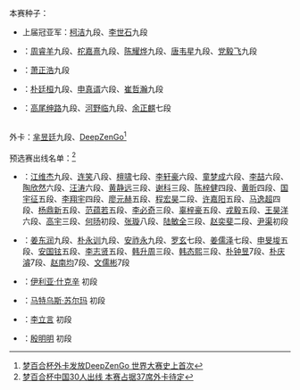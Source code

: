 本赛种子：
*上届冠亚军：[[柯洁]]九段{{flagicon|CHN}}、[[李世石]]九段{{flagicon|KOR}}
*{{CHN}}：[[周睿羊]]九段、[[柁嘉熹]]九段、[[陈耀烨]]九段、[[唐韦星]]九段、[[党毅飞]]九段
*{{TPE}}：[[萧正浩]]九段
*{{KOR}}：[[朴廷桓]]九段、[[申真谞]]六段、[[崔哲瀚]]九段
*{{JPN}}：[[高尾绅路]]九段、[[河野临]]九段、[[余正麒]]七段
<br>外卡：[[芈昱廷]]九段{{flagicon|CHN}}、[[DeepZenGo]]<ref>[http://sports.sina.com.cn/go/2017-04-26/doc-ifyetwtf8210854.shtml 梦百合杯外卡发放DeepZenGo 世界大赛史上首次]</ref>
<br><br>预选赛出线名单：<ref>[http://sports.sina.com.cn/go/2017-03-30/doc-ifycwymx2762496.shtml 梦百合杯中国30人出线 本赛占据37席外卡待定]</ref>
*{{CHN}}：[[江维杰]]九段、[[连笑]]八段、[[檀啸]]七段、[[李轩豪]]六段、[[童梦成]]六段、[[李喆 (围棋棋手)|李喆]]六段、[[陶欣然]]六段、[[汪涛 (围棋棋手)|汪涛]]六段、[[黄静远]]三段、[[谢科 (围棋棋手)|谢科]]三段、[[陈梓健]]四段、[[黄昕]]四段、[[国宇征]]五段、[[李翔宇 (围棋棋手)|李翔宇]]四段、[[廖元赫]]五段、[[程宏昊]]二段、[[许嘉阳]]五段、[[马逸超]]四段、[[杨鼎新]]五段、[[范蕴若]]五段、[[李必奇]]三段、[[辜梓豪]]五段、[[戎毅]]五段、[[王昊洋]]六段、[[高宇]]三段、[[何旸]]初段、[[张璇 (围棋棋手)|张璇]]八段、[[陆敏全]]三段、[[赵奕斐]]二段、[[尹渠]]初段
*{{KOR}}：[[姜东润]]九段、[[朴永训]]九段、[[安祚永]]九段、[[罗玄]]七段、[[姜儒泽]]七段、[[申旻埈]]五段、[[安国铉]]五段、[[李志贤]]五段、[[韩升周]]三段、[[韩态熙]]三段、[[朴钟昱]]7段、[[朴庆濬]]7段、[[赵南均]]7段、[[文儒彬]]7段
*{{RUS}}：[[伊利亚·什克辛]] 初段
*{{POL}}：[[马特乌斯·苏尔玛]] 初段
*{{CAN}}：[[李立言]] 初段
*{{USA}}：[[殷明明]] 初段
{{48TeamBracket|
| RD1=第1轮<br />2017年6月19日，中国棋院<ref>[http://sports.sina.com.cn/go/2017-06-19/doc-ifyhfnrf9351880.shtml 梦百合杯朴廷桓晋级柯洁逆转 芈昱廷连笑出局]</ref>
| RD2=第2轮<br />6月21日<ref>[http://sports.sina.com.cn/go/2017-06-21/doc-ifyhfnrf9443969.shtml 梦百合杯周睿羊负朴廷桓 柯洁李世石等进16强]</ref>
| RD3=第3轮<br />8月24日，安徽[[铜陵]]<ref>[http://sports.sina.com.cn/chess/weiqi/2017-08-24/doc-ifykiuaz0521206.shtml 梦百合杯16强战柯洁负朴廷桓 李世石檀啸出局]</ref>
| RD4=第4轮<br />8月26日<ref>[http://sports.sina.com.cn/go/2017-08-26/doc-ifykkfas9126435.shtml 梦百合8强战中国军团遭创 韩国二朴跻身四强]</ref>
| RD5=半决赛<br />11月17、19、21日，[[六盘水]]
| RD6=决赛<br />2017年12月30日至2018年1月5日，[[如皋]]
| RD1-seed01='''李轩豪{{flagicon|CHN}} || RD1-team01=胜 || RD1-score01=李志贤{{flagicon|KOR}}
| RD1-seed02='''国宇征{{flagicon|CHN}} || RD1-team02=胜 || RD1-score02=安国铉{{flagicon|KOR}}
| RD1-seed03='''李立言{{flagicon|CAN}} || RD1-team03=胜 || RD1-score03=程宏昊{{flagicon|CHN}}
| RD1-seed04='''陈耀烨{{flagicon|CHN}} || RD1-team04=胜 || RD1-score04=杨鼎新{{flagicon|CHN}}
| RD1-seed05='''黄昕{{flagicon|CHN}} || RD1-team05=胜 || RD1-score05=文儒彬{{flagicon|KOR}}
| RD1-seed06='''张璇{{flagicon|CHN}} || RD1-team06=胜 || RD1-score06=殷明明{{flagicon|USA}}
| RD1-seed07='''李世石{{flagicon|KOR}} || RD1-team07=胜 || RD1-score07=朴钟昱{{flagicon|KOR}}
| RD1-seed08='''崔哲瀚{{flagicon|KOR}} || RD1-team08=胜 || RD1-score08=尹渠{{flagicon|CHN}}
| RD1-seed09='''朴永训{{flagicon|KOR}} || RD1-team09=胜 || RD1-score09=李必奇{{flagicon|CHN}}
| RD1-seed10='''童梦成{{flagicon|CHN}} || RD1-team10=胜 || RD1-score10=连笑{{flagicon|CHN}}
| RD1-seed11='''王昊洋{{flagicon|CHN}} || RD1-team11=胜 || RD1-score11=申真谞{{flagicon|KOR}}
| RD1-seed12='''{{nowrap|DeepZenGo}}{{flagicon|JPN}} || RD1-team12=胜 || RD1-score12=申旻埈{{flagicon|KOR}}
| RD1-seed13='''范蕴若{{flagicon|CHN}} || RD1-team13=胜 || RD1-score13=赵奕斐{{flagicon|CHN}}
| RD1-seed14='''韩态熙{{flagicon|KOR}} || RD1-team14=胜 || RD1-score14=芈昱廷{{flagicon|CHN}}
| RD1-seed15='''汪涛{{flagicon|CHN}} || RD1-team15=胜 || RD1-score15=党毅飞{{flagicon|CHN}}
| RD1-seed16='''高尾绅路{{flagicon|JPN}} || RD1-team16=胜 || RD1-score16=江维杰{{flagicon|CHN}}
| RD1-seed17='''谢科{{flagicon|CHN}} || RD1-team17=胜 || RD1-score17=辜梓豪{{flagicon|CHN}}
| RD1-seed18='''李喆{{flagicon|CHN}} || RD1-team18=胜 || RD1-score18=李翔宇{{flagicon|CHN}}
| RD1-seed19='''檀啸{{flagicon|CHN}} || RD1-team19=胜 || RD1-score19=朴庆濬{{flagicon|KOR}}
| RD1-seed20='''唐韦星{{flagicon|CHN}} || RD1-team20=胜 || RD1-score20=赵南均{{flagicon|KOR}}
| RD1-seed21='''廖元赫{{flagicon|CHN}} || RD1-team21=胜 || RD1-score21={{nowrap|马特乌斯·苏尔玛}}{{flagicon|POL}}
| RD1-seed22='''罗玄{{flagicon|KOR}} || RD1-team22=胜 || RD1-score22=姜东润{{flagicon|KOR}}
| RD1-seed23='''戎毅{{flagicon|CHN}} || RD1-team23=胜 || RD1-score23=萧正浩{{flagicon|TPE}}
| RD1-seed24='''河野临{{flagicon|JPN}} || RD1-team24=胜 || RD1-score24=陶欣然{{flagicon|CHN}}
| RD1-seed25='''朴廷桓{{flagicon|KOR}} || RD1-team25=胜 || RD1-score25=柁嘉熹{{flagicon|CHN}}
| RD1-seed26='''周睿羊{{flagicon|CHN}} || RD1-team26=胜 || RD1-score26=马逸超{{flagicon|CHN}}
| RD1-seed27='''柯洁{{flagicon|CHN}} || RD1-team27=胜 || RD1-score27=姜儒泽{{flagicon|KOR}}
| RD1-seed28='''黄静远{{flagicon|CHN}} || RD1-team28=胜 || RD1-score28=许嘉阳{{flagicon|CHN}}
| RD1-seed29='''陈梓健{{flagicon|CHN}} || RD1-team29=胜 || RD1-score29=安祚永{{flagicon|KOR}}
| RD1-seed30='''陆敏全{{flagicon|CHN}} || RD1-team30=胜 || RD1-score30=韩升周{{flagicon|KOR}}
| RD1-seed31='''何旸{{flagicon|CHN}} || RD1-team31=胜 || RD1-score31=伊利亚·什克辛{{flagicon|RUS}}
| RD1-seed32='''高宇{{flagicon|CHN}} || RD1-team32=胜 || RD1-score32=余正麒{{flagicon|JPN}}
| RD2-seed01= || RD2-team01='''李轩豪{{flagicon|CHN}} || RD2-score01=胜
| RD2-seed02= || RD2-team02=国宇征{{flagicon|CHN}} || RD2-score02=
| RD2-seed03= || RD2-team03='''李立言{{flagicon|CAN}} || RD2-score03=胜
| RD2-seed04= || RD2-team04=陈耀烨{{flagicon|CHN}} || RD2-score04=
| RD2-seed05= || RD2-team05='''黄昕{{flagicon|CHN}} || RD2-score05=胜
| RD2-seed06= || RD2-team06=张璇{{flagicon|CHN}} || RD2-score06=
| RD2-seed07= || RD2-team07='''李世石{{flagicon|KOR}} || RD2-score07=胜
| RD2-seed08= || RD2-team08=崔哲瀚{{flagicon|KOR}} || RD2-score08=
| RD2-seed09= || RD2-team09='''朴永训{{flagicon|KOR}} || RD2-score09=胜
| RD2-seed10= || RD2-team10=童梦成{{flagicon|CHN}} || RD2-score10=
| RD2-seed11= || RD2-team11='''王昊洋{{flagicon|CHN}} || RD2-score11=胜
| RD2-seed12= || RD2-team12=DeepZenGo{{flagicon|JPN}} || RD2-score12=
| RD2-seed13= || RD2-team13='''范蕴若{{flagicon|CHN}} || RD2-score13=胜
| RD2-seed14= || RD2-team14=韩态熙{{flagicon|KOR}} || RD2-score14=
| RD2-seed15= || RD2-team15='''汪涛{{flagicon|CHN}} || RD2-score15=胜
| RD2-seed16= || RD2-team16=高尾绅路{{flagicon|JPN}} || RD2-score16=
| RD2-seed17= || RD2-team17='''谢科{{flagicon|CHN}} || RD2-score17=胜
| RD2-seed18= || RD2-team18=李喆{{flagicon|CHN}} || RD2-score18=
| RD2-seed19= || RD2-team19='''檀啸{{flagicon|CHN}} || RD2-score19=胜
| RD2-seed20= || RD2-team20=唐韦星{{flagicon|CHN}} || RD2-score20=
| RD2-seed21= || RD2-team21='''廖元赫{{flagicon|CHN}} || RD2-score21=胜
| RD2-seed22= || RD2-team22=罗玄{{flagicon|KOR}} || RD2-score22=
| RD2-seed23= || RD2-team23='''戎毅{{flagicon|CHN}} || RD2-score23=胜
| RD2-seed24= || RD2-team24=河野临{{flagicon|JPN}} || RD2-score24=
| RD2-seed25= || RD2-team25='''朴廷桓{{flagicon|KOR}} || RD2-score25=胜
| RD2-seed26= || RD2-team26=周睿羊{{flagicon|CHN}} || RD2-score26=
| RD2-seed27= || RD2-team27='''柯洁{{flagicon|CHN}} || RD2-score27=胜
| RD2-seed28= || RD2-team28=黄静远{{flagicon|CHN}} || RD2-score28=
| RD2-seed29= || RD2-team29='''陈梓健{{flagicon|CHN}} || RD2-score29=胜
| RD2-seed30= || RD2-team30=陆敏全{{flagicon|CHN}} || RD2-score30=
| RD2-seed31= || RD2-team31='''何旸{{flagicon|CHN}} || RD2-score31=胜
| RD2-seed32= || RD2-team32=高宇{{flagicon|CHN}} || RD2-score32=
| RD3-seed01= || RD3-team01='''李轩豪{{flagicon|CHN}} || RD3-score01=胜
| RD3-seed02= || RD3-team02=李立言{{flagicon|CAN}} || RD3-score02=
| RD3-seed03= || RD3-team03='''黄昕{{flagicon|CHN}} || RD3-score03=胜
| RD3-seed04= || RD3-team04=李世石{{flagicon|KOR}} || RD3-score04=
| RD3-seed05= || RD3-team05='''朴永训{{flagicon|KOR}} || RD3-score05=胜
| RD3-seed06= || RD3-team06=王昊洋{{flagicon|CHN}} || RD3-score06=
| RD3-seed07= || RD3-team07='''范蕴若{{flagicon|CHN}} || RD3-score07=胜
| RD3-seed08= || RD3-team08=汪涛{{flagicon|CHN}} || RD3-score08=
| RD3-seed09= || RD3-team09='''谢科{{flagicon|CHN}} || RD3-score09=胜
| RD3-seed10= || RD3-team10=檀啸{{flagicon|CHN}} || RD3-score10=
| RD3-seed11= || RD3-team11='''廖元赫{{flagicon|CHN}} || RD3-score11=胜
| RD3-seed12= || RD3-team12=戎毅{{flagicon|CHN}} || RD3-score12=
| RD3-seed13= || RD3-team13='''朴廷桓{{flagicon|KOR}} || RD3-score13=胜
| RD3-seed14= || RD3-team14=柯洁{{flagicon|CHN}} || RD3-score14=
| RD3-seed15= || RD3-team15='''陈梓健{{flagicon|CHN}} || RD3-score15=胜
| RD3-seed16= || RD3-team16=何旸{{flagicon|CHN}} || RD3-score16=
| RD4-seed01= || RD4-team01='''李轩豪{{flagicon|CHN}} || RD4-score01=中盘胜
| RD4-seed02= || RD4-team02=黄昕{{flagicon|CHN}} || RD4-score02=白
| RD4-seed03= || RD4-team03='''朴永训{{flagicon|KOR}} || RD4-score03=中盘胜
| RD4-seed04= || RD4-team04=范蕴若{{flagicon|CHN}} || RD4-score04=黑
| RD4-seed05= || RD4-team05='''谢科{{flagicon|CHN}} || RD4-score05={{nowrap|1/4子胜}}
| RD4-seed06= || RD4-team06=廖元赫{{flagicon|CHN}} || RD4-score06=黑
| RD4-seed07= || RD4-team07='''朴廷桓{{flagicon|KOR}} || RD4-score07=中盘胜
| RD4-seed08= || RD4-team08=陈梓健{{flagicon|CHN}} || RD4-score08=白
| RD5-seed01= || RD5-team01=李轩豪{{flagicon|CHN}} || RD5-score01=1
| RD5-seed02= || RD5-team02='''朴永训{{flagicon|KOR}} || RD5-score02=2
| RD5-seed03= || RD5-team03=谢科{{flagicon|CHN}} || RD5-score03=1
| RD5-seed04= || RD5-team04='''朴廷桓{{flagicon|KOR}} || RD5-score04=2
| RD6-seed01= || RD6-team01=朴永训{{flagicon|KOR}} || RD6-score01=0
| RD6-seed02= || RD6-team02='''朴廷桓{{flagicon|KOR}} || RD6-score02=3
}}